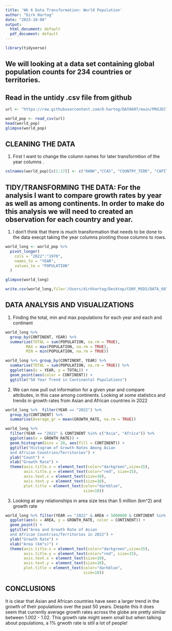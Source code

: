 ```yaml
---
title: 'Wk 6 Data Transformation: World Population'
author: "Dirk Hartog"
date: "2023-10-08"
output:
  html_document: default
  pdf_document: default
---
```

```r
library(tidyverse)
```

## We will looking at a data set containing global population counts for 234 countries or territories. 

## Read in the untidy .csv file from github 
```r
url <- "https://raw.githubusercontent.com/D-hartog/DATA607/main/PROJECT2/worldpop_untidy.csv"

world_pop <- read_csv(url)
head(world_pop)
glimpse(world_pop)
```

## CLEANING THE DATA

1. First I want to change the column names for later transformtion of the year columns .
```r
colnames(world_pop)[c(1:17)] <- c("RANK","CCAS", "COUNTRY_TERR", "CAPITAL","CONTINENT", "2022", "2020", "2015", "2010", "2000", "1990", "1980", "1970","AREA", "DENSITY", "GROWTH_RATE", "WORLD_POP_PCT")
```

## TIDY/TRANSFORMING THE DATA: For the analysis I want to compare growth rates by year as well as among continents. In order to make do this analysis we will need to created an observation for each country and year. 

1. I don't think that there is much transformation that needs to be done to the data execpt taking the year columns pivoting those columns to rows. 

```r
world_long <- world_pop %>%
  pivot_longer(
    cols = "2022":"1970",
    names_to = "YEAR",
    values_to = "POPULATION"
  )

glimpse(world_long)

write.csv(world_long,file='/Users/dirkhartog/Desktop/CUNY_MSDS/DATA_607/PROJECT2/world_pop/worldpop_tidy.csv', row.names=FALSE)
```

## DATA ANALYSIS AND VISUALIZATIONS 

1. Finding the total, min and max populations for each year and each and continent
```r
world_long %>% 
  group_by(CONTINENT, YEAR) %>%
  summarize(TOTAL = sum(POPULATION, na.rm = TRUE),
         MAX = max(POPULATION, na.rm = TRUE),
         MIN = min(POPULATION, na.rm = TRUE))
```

```r
world_long %>% group_by(CONTINENT, YEAR) %>% 
  summarise(TOTAL = sum(POPULATION, na.rm = TRUE)) %>%
  ggplot(aes(x = YEAR, y = TOTAL)) +
  geom_point(aes(color = CONTINENT)) +
  ggtitle("50 Year Trend in Continental Populations")
```

2. We can now pull out information for a given year and compare attributes, in this case among continents. Looking at some statistics and trends in growth rates from Asian and African countries in 2022

```r
world_long %>%  filter(YEAR == "2022") %>%
  group_by(CONTINENT) %>%
  summarise(Average_gr = mean(GROWTH_RATE, na.rm = TRUE))
```

```r
world_long %>% 
  filter(YEAR == "2022" & CONTINENT %in% c("Asia", "Africa")) %>%
  ggplot(aes(x = GROWTH_RATE)) +
  geom_histogram(bins = 20, aes(fill = CONTINENT)) +
  ggtitle("Histogram of Growth Rates Among Asian 
  and African Countries/Territories") +
  ylab("Count") +
  xlab("Growth Rate") + 
  theme(axis.title.x = element_text(color="darkgreen",size=15),
        axis.title.y = element_text(color="red", size=15),
        axis.text.x = element_text(size=10),
        axis.text.y = element_text(size=10),
        plot.title = element_text(color="darkblue",
                                  size=18))
```

3. Looking at any relationships in area size less than 5 million (km^2) and growth rate
```r
world_long %>% filter(YEAR == "2022" & AREA < 5000000 & CONTINENT %in% c("Asia", "Africa")) %>%
  ggplot(aes(x = AREA, y = GROWTH_RATE, color = CONTINENT)) +
  geom_point() +
  ggtitle("Area and Growth Rate of Asian 
  and African Countries/Territories in 2022") +
  ylab("Growth Rate") +
  xlab("Area (km^s)") + 
  theme(axis.title.x = element_text(color="darkgreen",size=15),
        axis.title.y = element_text(color="red", size=15),
        axis.text.x = element_text(size=10),
        axis.text.y = element_text(size=10),
        plot.title = element_text(color="darkblue",
                                  size=18))
```
## CONCLUSIONS
It is clear that Asian and African countries have seen a larger trend in the growth of their populations over the past 50 years. Despite this it does seem that currently average growth rates across the globe are pretty similar between 1.002 - 1.02. This growth rate might seem small but when talking about populations, a 1% grwoth rate is still a lot of people!
